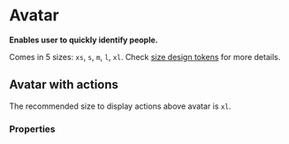 # Avatar <ReactStabilityFlag status="unstable" />

**Enables user to quickly identify people.**

Comes in 5 sizes: `xs`, `s`, `m`, `l`, `xl`.
Check [size design tokens](/product/design-tokens/size) for more details.

<DemoBlock demo="default" />

## Avatar with actions

The recommended size to display actions above avatar is `xl`.

<DemoBlock demo="actions" />

### Properties

<PropTable component="Avatar" />
